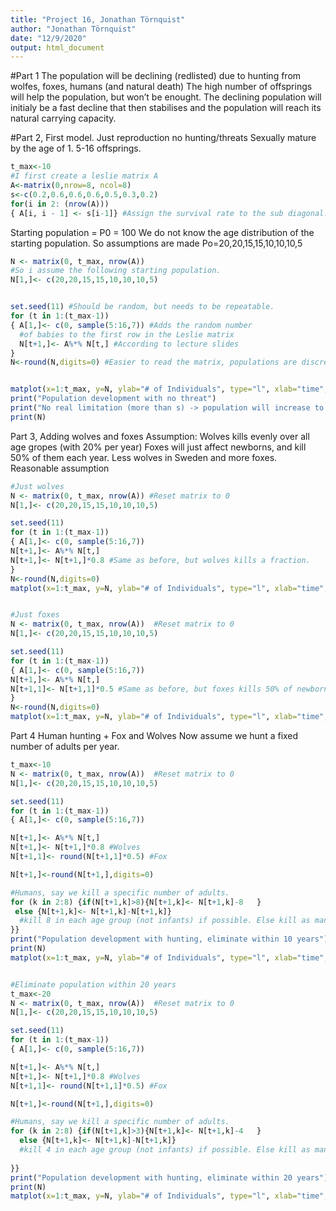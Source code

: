 ```yaml
---
title: "Project 16, Jonathan Törnquist"
author: "Jonathan Törnquist"
date: "12/9/2020"
output: html_document
---
```


#Part 1
The population will be declining (redlisted) due to hunting from wolfes, foxes, humans (and natural death)
The high number of offsprings will help the population, but won't be enought.
The declining population will initialy be a fast decline that then stabilises and the 
population will reach its natural carrying capacity. 

#Part 2, First model. Just reproduction no hunting/threats 
Sexually mature by the age of 1. 5-16 offsprings. 

```r
t_max<-10
#I first create a leslie matrix A
A<-matrix(0,nrow=8, ncol=8)
s<-c(0.2,0.6,0.6,0.6,0.5,0.3,0.2)
for(i in 2: (nrow(A)))
{ A[i, i - 1] <- s[i-1]} #Assign the survival rate to the sub diagonal. 
```

Starting population = P0 = 100
We do not know the age distribution of the starting population. So assumptions are made
Po=20,20,15,15,10,10,10,5
```r
N <- matrix(0, t_max, nrow(A))
#So i assume the following starting population. 
N[1,]<- c(20,20,15,15,10,10,10,5)


set.seed(11) #Should be random, but needs to be repeatable. 
for (t in 1:(t_max-1))
{ A[1,]<- c(0, sample(5:16,7)) #Adds the random number 
  #of babies to the first row in the Leslie matrix
  N[t+1,]<- A%*% N[t,] #According to lecture slides 
}
N<-round(N,digits=0) #Easier to read the matrix, populations are discrete


matplot(x=1:t_max, y=N, ylab="# of Individuals", type="l", xlab="time", main="No threats")
print("Population development with no threat")
print("No real limitation (more than s) -> population will increase to 00")
print(N)
```

Part 3, Adding wolves and foxes
Assumption: Wolves kills evenly over all age gropes (with 20% per year)
Foxes will just affect newborns, and kill 50% of them each year. 
Less wolves in Sweden and more foxes. Reasonable assumption

```r
#Just wolves
N <- matrix(0, t_max, nrow(A)) #Reset matrix to 0
N[1,]<- c(20,20,15,15,10,10,10,5)

set.seed(11)
for (t in 1:(t_max-1)) 
{ A[1,]<- c(0, sample(5:16,7))  
N[t+1,]<- A%*% N[t,] 
N[t+1,]<- N[t+1,]*0.8 #Same as before, but wolves kills a fraction. 
}
N<-round(N,digits=0) 
matplot(x=1:t_max, y=N, ylab="# of Individuals", type="l", xlab="time", main="Impact of Wolfes")


#Just foxes 
N <- matrix(0, t_max, nrow(A))  #Reset matrix to 0
N[1,]<- c(20,20,15,15,10,10,10,5)

set.seed(11)
for (t in 1:(t_max-1)) 
{ A[1,]<- c(0, sample(5:16,7))  
N[t+1,]<- A%*% N[t,] 
N[t+1,1]<- N[t+1,1]*0.5 #Same as before, but foxes kills 50% of newborns 
}
N<-round(N,digits=0) 
matplot(x=1:t_max, y=N, ylab="# of Individuals", type="l", xlab="time", main="Impact of Foxes")
```

Part 4
Human hunting + Fox and Wolves
Now assume we hunt a fixed number of adults per year. 
```r
t_max<-10
N <- matrix(0, t_max, nrow(A))  #Reset matrix to 0
N[1,]<- c(20,20,15,15,10,10,10,5)

set.seed(11)
for (t in 1:(t_max-1)) 
{ A[1,]<- c(0, sample(5:16,7))  

N[t+1,]<- A%*% N[t,] 
N[t+1,]<- N[t+1,]*0.8 #Wolves
N[t+1,1]<- round(N[t+1,1]*0.5) #Fox

N[t+1,]<-round(N[t+1,],digits=0) 

#Humans, say we kill a specific number of adults. 
for (k in 2:8) {if(N[t+1,k]>8){N[t+1,k]<- N[t+1,k]-8   }
 else {N[t+1,k]<- N[t+1,k]-N[t+1,k]} 
  #kill 8 in each age group (not infants) if possible. Else kill as many as left. 
}}
print("Population development with hunting, eliminate within 10 years")
print(N)
matplot(x=1:t_max, y=N, ylab="# of Individuals", type="l", xlab="time", main="Eliminate population within 10 years")


#Eliminate population within 20 years
t_max<-20
N <- matrix(0, t_max, nrow(A))  #Reset matrix to 0
N[1,]<- c(20,20,15,15,10,10,10,5)

set.seed(11)
for (t in 1:(t_max-1)) 
{ A[1,]<- c(0, sample(5:16,7))  

N[t+1,]<- A%*% N[t,] 
N[t+1,]<- N[t+1,]*0.8 #Wolves
N[t+1,1]<- round(N[t+1,1]*0.5) #Fox

N[t+1,]<-round(N[t+1,],digits=0) 

#Humans, say we kill a specific number of adults. 
for (k in 2:8) {if(N[t+1,k]>3){N[t+1,k]<- N[t+1,k]-4   }
  else {N[t+1,k]<- N[t+1,k]-N[t+1,k]} 
  #kill 4 in each age group (not infants) if possible. Else kill as many as left. 
  
}}
print("Population development with hunting, eliminate within 20 years")
print(N)
matplot(x=1:t_max, y=N, ylab="# of Individuals", type="l", xlab="time", main="Eliminate population within 20 year")
```
